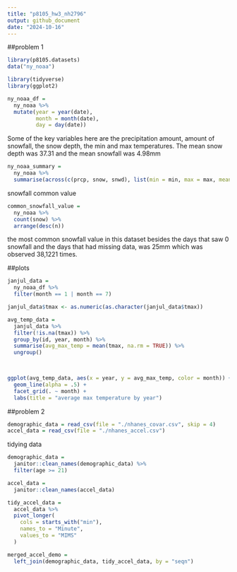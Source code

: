 ```yaml
---
title: "p8105_hw3_nh2796"
output: github_document
date: "2024-10-16"
---
```


##problem 1
```r
library(p8105.datasets)
data("ny_noaa")

library(tidyverse)
library(ggplot2)
```

```r
ny_noaa_df =
  ny_noaa %>%
  mutate(year = year(date),
         month = month(date),
         day = day(date))
```
Some of the key variables here are the precipitation amount, amount of snowfall, the snow depth, the min and max temperatures. The mean snow depth was 37.31 and the mean snowfall was 4.98mm
```r
ny_noaa_summary =
  ny_noaa %>%
  summarise(across(c(prcp, snow, snwd), list(min = min, max = max, mean = mean), na.rm = TRUE))
```

snowfall common value

```r
common_snowfall_value = 
  ny_noaa %>% 
  count(snow) %>% 
  arrange(desc(n))
```
the most common snowfall value in this dataset besides the days that saw 0 snowfall and the days that had missing data, was 25mm which was observed 38,1221 times. 

##plots
```r
janjul_data = 
  ny_noaa_df %>% 
  filter(month == 1 | month == 7)

janjul_data$tmax <- as.numeric(as.character(janjul_data$tmax))

avg_temp_data = 
  janjul_data %>%
  filter(!is.na(tmax)) %>% 
  group_by(id, year, month) %>% 
  summarise(avg_max_temp = mean(tmax, na.rm = TRUE)) %>%
  ungroup()

 

ggplot(avg_temp_data, aes(x = year, y = avg_max_temp, color = month)) +
  geom_line(alpha = .5) +
  facet_grid(. ~ month) +
  labs(title = "average max temperature by year")

```


##problem 2
```r
demographic_data = read_csv(file = "./nhanes_covar.csv", skip = 4)
accel_data = read_csv(file = "./nhanes_accel.csv")
```
tidying data
```r
demographic_data = 
  janitor::clean_names(demographic_data) %>% 
  filter(age >= 21)

accel_data = 
  janitor::clean_names(accel_data)

tidy_accel_data = 
  accel_data %>% 
  pivot_longer(
    cols = starts_with("min"),
    names_to = "Minute",
    values_to = "MIMS"
  )

merged_accel_demo = 
  left_join(demographic_data, tidy_accel_data, by = "seqn")
```

